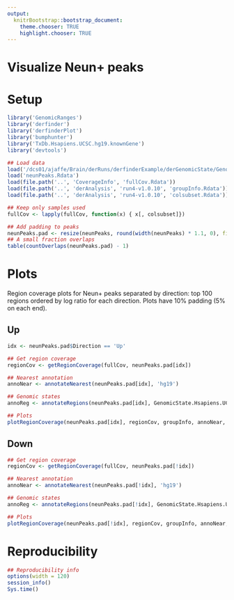 ```yaml
---
output:
  knitrBootstrap::bootstrap_document:
    theme.chooser: TRUE
    highlight.chooser: TRUE
---
```


Visualize Neun+ peaks
=====================


# Setup

```r
library('GenomicRanges')
library('derfinder')
library('derfinderPlot')
library('bumphunter')
library('TxDb.Hsapiens.UCSC.hg19.knownGene')
library('devtools')

## Load data
load('/dcs01/ajaffe/Brain/derRuns/derfinderExample/derGenomicState/GenomicState.Hsapiens.UCSC.hg19.knownGene.Rdata')
load('neunPeaks.Rdata')
load(file.path('..', 'CoverageInfo', 'fullCov.Rdata'))
load(file.path('..', 'derAnalysis', 'run4-v1.0.10', 'groupInfo.Rdata'))
load(file.path('..', 'derAnalysis', 'run4-v1.0.10', 'colsubset.Rdata'))

## Keep only samples used
fullCov <- lapply(fullCov, function(x) { x[, colsubset]})

## Add padding to peaks
neunPeaks.pad <- resize(neunPeaks, round(width(neunPeaks) * 1.1, 0), fix = 'center')
## A small fraction overlaps
table(countOverlaps(neunPeaks.pad) - 1)
```

# Plots

Region coverage plots for Neun+ peaks separated by direction: top 100 regions ordered by log ratio for each direction. Plots have 10% padding (5% on each end).

## Up

```r
idx <- neunPeaks.pad$Direction == 'Up'

## Get region coverage
regionCov <- getRegionCoverage(fullCov, neunPeaks.pad[idx])

## Nearest annotation
annoNear <- annotateNearest(neunPeaks.pad[idx], 'hg19')

## Genomic states
annoReg <- annotateRegions(neunPeaks.pad[idx], GenomicState.Hsapiens.UCSC.hg19.knownGene$fullGenome)

## Plots
plotRegionCoverage(neunPeaks.pad[idx], regionCov, groupInfo, annoNear, annoReg, TxDb.Hsapiens.UCSC.hg19.knownGene, head(order(abs(neunPeaks.pad$LogRatio[idx]), decreasing = TRUE), n = 100))
```


## Down

```r
## Get region coverage
regionCov <- getRegionCoverage(fullCov, neunPeaks.pad[!idx])

## Nearest annotation
annoNear <- annotateNearest(neunPeaks.pad[!idx], 'hg19')

## Genomic states
annoReg <- annotateRegions(neunPeaks.pad[!idx], GenomicState.Hsapiens.UCSC.hg19.knownGene$fullGenome)

## Plots
plotRegionCoverage(neunPeaks.pad[!idx], regionCov, groupInfo, annoNear, annoReg, TxDb.Hsapiens.UCSC.hg19.knownGene, head(order(abs(neunPeaks.pad$LogRatio[!idx]), decreasing = TRUE), n = 100))
```

# Reproducibility

```r
## Reproducibility info
options(width = 120)
session_info()
Sys.time()
```
